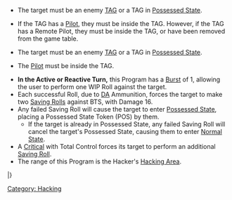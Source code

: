 {{section-hacking}}


{{n4only}}
{{n4list}}
{{skillbox |greenyellow| TOTAL CONTROL | SHORT SKILL / ARO }}
{{skill-label | Comms Attack, Non-Lethal. }}
{{requirements}}
{{update | PDF 2.1, July 2023}}
* The target must be an enemy [[TAG]] or a TAG in [[Possessed State]].
* {{erratahighlight}}If the TAG has a [[Pilot]], they must be inside the TAG. However, if the TAG has a Remote Pilot, they must be inside the TAG, or have been removed from the game table.{{erratahighlight-end}}
{{update-end}}
{{original}}
* The target must be an enemy [[TAG]] or a TAG in [[Possessed State]].
* {{originalhighlight}}The [[Pilot]] must be inside the TAG.{{originalhighlight-end}}
{{original-end}}
{{effects}}
* '''In the Active or Reactive Turn,''' this Program has a [[Burst]] of 1, allowing the user to perform one WIP Roll against the target.
* Each successful Roll, due to [[DA]] Ammunition, forces the target to make two [[Saving Roll]]s against BTS, with Damage 16.
* Any failed Saving Roll will cause the target to enter [[Possessed State]], placing a Possessed State Token (POS) by them.
**If the target is already in Possessed State, any failed Saving Roll will cancel the target's Possessed State, causing them to enter [[Normal State]].
* A [[Critical]] with Total Control forces its target to perform an additional [[Saving Roll]].
* The range of this Program is the Hacker's [[Hacking Area]].


{{n4-hacking-header}}
{{hackingrow | [[Total Control]] | 0 | 0 | 16 | 1 | TAG | Short Skill/ARO | [[DA Ammo]], [[Non-Lethal]], [[State Trait | State:]] [[Possessed|POS]]/[[Normal State|Normal]].}}
|}

{{n4end}}




[[Category: Hacking]]